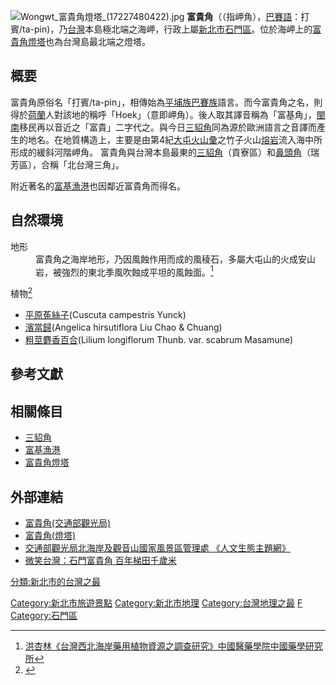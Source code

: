 {{coord|25|17|51.19|N|121|32|14.69|E|region:TW|display=title}}
[[File:Wongwt_富貴角燈塔_(17227480422).jpg|thumb]]
'''富貴角'''（{{lang-nl|Hoek}}（指岬角），[[巴賽語|巴賽語]]：打賓/ta-pin)，乃[[台灣|台灣]]本島極北端之海岬，行政上屬[[新北市|新北市]][[石門區_(台灣)|石門區]]。位於海岬上的[[富貴角燈塔|富貴角燈塔]]也為台灣島最北端之燈塔。

==概要==
富貴角原俗名「打賓/ta-pin」，相傳始為[[平埔族|平埔族]][[巴賽族|巴賽族]]語言。而今富貴角之名，則得於[[荷蘭|荷蘭]]人對該地的稱呼「Hoek」（意即岬角）。後人取其譯音稱為「富基角」，[[閩南|閩南]]移民再以音近之「富貴」二字代之。與今日[[三貂角|三貂角]]同為源於歐洲語言之音譯而產生的地名。在地質構造上，主要是由第4紀[[大屯火山彙|大屯火山彙]]之竹子火山[[熔岩|熔岩]]流入海中所形成的緩斜河階岬角。 富貴角與台灣本島最東的[[三貂角|三貂角]]（貢寮區）和[[鼻頭角|鼻頭角]]（瑞芳區），合稱「北台灣三角」。

附近著名的[[富基漁港|富基漁港]]也因鄰近富貴角而得名。

==自然環境==
;地形
:富貴角之海岸地形，乃因風蝕作用而成的風稜石，多屬大屯山的火成安山岩，被強烈的東北季風吹蝕成平坦的風蝕面。<ref>[http://ir.cmu.edu.tw/ir/bitstream/310903500/24294/1/00-%E5%AE%8C.pdf  洪杏林《台灣西北海岸藥用植物資源之調查研究》中國醫藥學院中國藥學研究所 ]{{dead link|date=2017年12月 |bot=InternetArchiveBot |fix-attempted=yes }}   </ref>

;植物<ref>{{Cite web |url=http://theme.northguan-nsa.gov.tw/culture/he2-2.html |title=交通部觀光局北海岸及觀音山國家風景區管理處 《人文生態主題網》 |accessdate=2015-09-12 |archive-date=2013-09-10 |archive-url=https://web.archive.org/web/20130910000000/http://theme.northguan-nsa.gov.tw/culture/he2-2.html |dead-url=no }}</ref>
* [[平原菟絲子|平原菟絲子]](Cuscuta campestris Yunck)
* [[濱當歸|濱當歸]](Angelica hirsutiflora Liu Chao & Chuang)
* [[麝香百合|粗莖麝香百合]](Lilium longiflorum Thunb. var. scabrum Masamune)

== 參考文獻 ==
{{reflist}}

== 相關條目 ==
* [[三貂角|三貂角]]
* [[富基漁港|富基漁港]]
* [[富貴角燈塔|富貴角燈塔]]

==外部連結==
{{commons category|Fuguei Cape}}
*[https://web.archive.org/web/20110104083414/http://www.taiwan.net.tw/pda/m1.aspx?sNo=0001091&id=732 富貴角(交通部觀光局)]
*[http://blog.xuite.net/akao_chen/mntnsea/17942114 富貴角(燈塔)]
*[http://theme.northguan-nsa.gov.tw/culture/he2-2.html 交通部觀光局北海岸及觀音山國家風景區管理處 《人文生態主題網》] {{Wayback|url=http://theme.northguan-nsa.gov.tw/culture/he2-2.html |date=20130910000000 }}
*[https://smiletaiwan.cw.com.tw/article/224 微笑台灣：石門富貴角 百年梯田千歲米]

{{中華民國地理極點}}
{{台灣地景}}

[[Category:新北市旅遊景點|Category:新北市旅遊景點]]
[[Category:新北市地理|Category:新北市地理]]
[[Category:台灣地理之最|Category:台灣地理之最]]
[[Category:台灣海岬|F]]
[[Category:石門區|Category:石門區]]
[[分類:新北市的台灣之最|分類:新北市的台灣之最]]